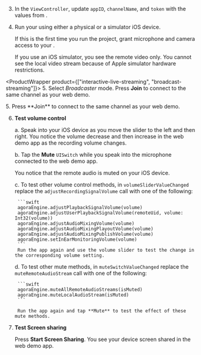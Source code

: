 <PlatformWrapper platform="ios">

3. In the `ViewController`, update `appID`, `channelName`, and `token` with the values from <Vg k="CONSOLE" />.

4. Run your <Vpl k="CLIENT" /> using either a physical or a simulator iOS device.

    If this is the first time you run the project, grant microphone and camera access to your <Vpl k="CLIENT" />.

    If you use an iOS simulator, you see the remote video only. You cannot see the local video stream because of <Link target="_blank" to="https://help.apple.com/simulator/mac/current/#/devb0244142d">Apple simulator hardware restrictions</Link>.

<ProductWrapper product={["interactive-live-streaming", "broadcast-streaming"]}>
5. Select *Broadcaster* mode. Press **Join** to connect to the same channel as your web demo.
</ProductWrapper>

<ProductWrapper product="video-calling">
5. Press **Join** to connect to the same channel as your web demo.
</ProductWrapper>

6. **Test volume control**

    a. Speak into your iOS device as you move the slider to the left and then right. You notice the volume decrease and then increase in the web demo app as the recording volume changes.

    b. Tap the **Mute** `UISwitch` while you speak into the microphone connected to the web demo app.
    
    You notice that the remote audio is muted on your iOS device.

    c. To test other volume control methods, in `volumeSliderValueChanged` replace the `adjustRecordingSignalVolume` call with one of the following:

        ```swift
        agoraEngine.adjustPlaybackSignalVolume(volume)
        agoraEngine.adjustUserPlaybackSignalVolume(remoteUid, volume: Int32(volume))
        agoraEngine.adjustAudioMixingVolume(volume)
        agoraEngine.adjustAudioMixingPlayoutVolume(volume)
        agoraEngine.adjustAudioMixingPublishVolume(volume)
        agoraEngine.setInEarMonitoringVolume(volume)
        ```
        Run the app again and use the volume slider to test the change in the corresponding volume setting.

    d. To test other mute methods, in `muteSwitchValueChanged` replace the `muteRemoteAudioStream` call with one of the following:

        ```swift
        agoraEngine.muteAllRemoteAudioStreams(isMuted)
        agoraEngine.muteLocalAudioStream(isMuted)
        ```

        Run the app again and tap **Mute** to test the effect of these mute methods.

7. **Test Screen sharing**

    Press **Start Screen Sharing**. You see your device screen shared in the web demo app.

</PlatformWrapper>
